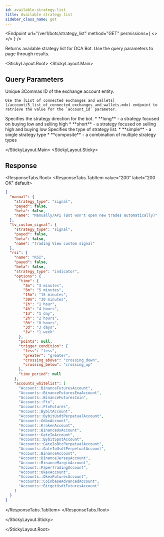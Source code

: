 ```yaml
---
id: available-strategy-list
title: Available strategy list
sidebar_class_name: get
---
```



<Endpoint
  url="/ver1/bots/strategy_list"
  method="GET"
  permissions={
    <>
      <Permission title="Permission" description="BOTS_READ" />
      <Permission title="Security" description="SIGNED" />
    </>
  }
/>

Returns available strategy list for DCA Bot. Use the query parameters to page through results.

<StickyLayout.Root>
<StickyLayout.Main>
## Query Parameters

<ApiParam name='account_id' type='integer' id="account_id">
    Unique 3Commas ID of the exchange account entity.

    Use the [List of connected exchanges and wallets](/account/5_list_of_connected_exchanges_and_wallets.mdx) endpoint to retrieve the value for the `account_id` parameter.

</ApiParam>

<ApiParam name="type" type="string" id="type">
  Specifies the strategy direction for the bot.
  <CollapsibleNestedParams openName="Hide allowed values" collapsedName="Show allowed values">
      * **long** - a strategy focused on buying low and selling high
      * **short** - a strategy focused on selling high and buying low
     </CollapsibleNestedParams>
</ApiParam>

<ApiParam name="strategy" type="string" id="strategy">
  Specifies the type of strategy list.
  <CollapsibleNestedParams openName="Hide allowed values" collapsedName="Show allowed values">
      * **simple** - a single strategy type
      * **composite** - a combination of multiple strategy types
     </CollapsibleNestedParams>
</ApiParam>

</StickyLayout.Main>
<StickyLayout.Sticky>

## Response
<ResponseTabs.Root>
  <ResponseTabs.TabItem value="200" label="200 OK" default>
```json
{
  "manual": {
    "strategy_type": "signal",
    "payed": false,
    "beta": false,
    "name": "Manually/API (Bot won't open new trades automatically)"
  },
  "tv_custom_signal": {
    "strategy_type": "signal",
    "payed": false,
    "beta": false,
    "name": "Trading View custom signal"
  },
  "rsi": {
    "name": "RSI",
    "payed": false,
    "beta": false,
    "strategy_type": "indicator",
    "options": {
      "time": {
        "3m": "3 minutes",
        "5m": "5 minutes",
        "15m": "15 minutes",
        "30m": "30 minutes",
        "1h": "1 hour",
        "4h": "4 hours",
        "1d": "1 day",
        "2h": "2 hours",
        "8h": "8 hours",
        "3d": "3 days",
        "1w": "1 week"
      },
      "points": null,
      "trigger_condition": {
        "less": "less",
        "greater": "greater",
        "crossing_above": "crossing_down",
        "crossing_below": "crossing_up"
      },
      "time_period": null
    },
    "accounts_whitelist": [
      "Account::BinanceFuturesAccount",
      "Accounts::BinanceFuturesEeaAccount",
      "Accounts::BinanceFuturesCoin",
      "Accounts::Ftx",
      "Accounts::FtxFutures",
      "Account::BybitAccount",
      "Accounts::BybitUsdtPerpetualAccount",
      "Account::GdaxAccount",
      "Account::KrakenAccount",
      "Account::BinanceUsAccount",
      "Account::GateIoAccount",
      "Accounts::BybitSpotAccount",
      "Accounts::GateIoBtcPerpetualAccount",
      "Accounts::GateIoUsdtPerpetualAccount",
      "Account::BinanceAccount",
      "Account::BinanceJerseyAccount",
      "Account::BinanceMarginAccount",
      "Account::PaperTradingAccount",
      "Account::OkexAccount",
      "Accounts::OkexFuturesAccount",
      "Accounts::CoinbaseAdvancedAccount",
      "Accounts::BitgetUsdtFuturesAccount"
    ]
  }
}
```
  </ResponseTabs.TabItem>
</ResponseTabs.Root>

</StickyLayout.Sticky>

</StickyLayout.Root>
